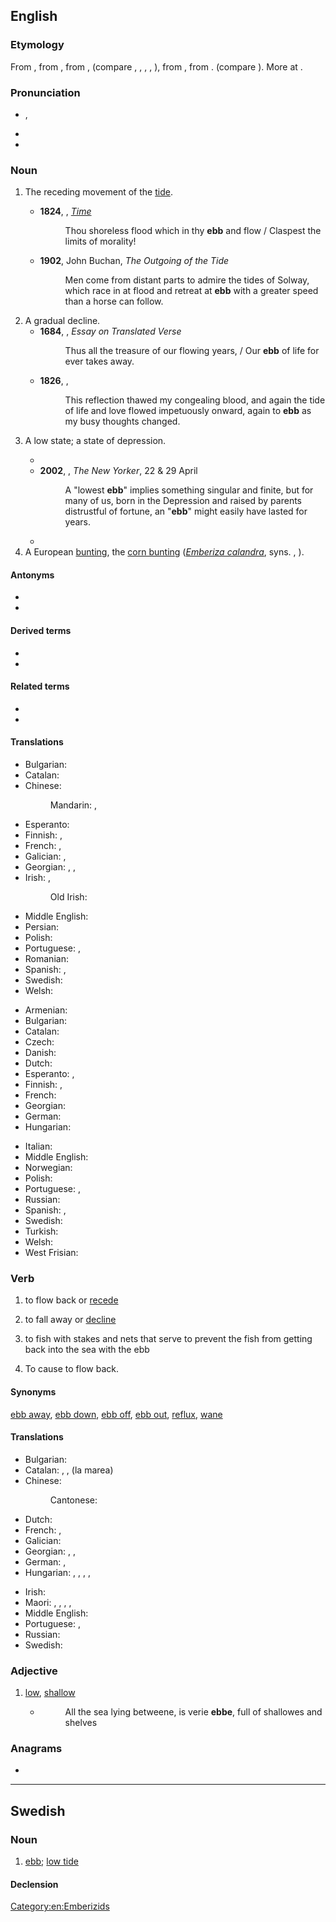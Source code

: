 {{also|-ebb}}
==English==

===Etymology===
From {{inh|en|enm|ebbe}}, from {{inh|en|ang|ebba||ebb, tide}}, from {{inh|en|gem-pro|*abjô}}, {{m|gem-pro|*abjǭ}} (compare {{cog|fy|ebbe}}, {{cog|nl|eb}}, {{cog|de|Ebbe}}, {{cog|da|ebbe}}, {{cog|non|efja||countercurrent}}), from {{der|en|gem-pro|*ab||off, away}}, from {{der|en|ine-pro|*apó}}. (compare {{cog|ang|af}}). More at {{m|en|[[of]], [[off]]}}.

===Pronunciation===
* {{enPR|ĕb}}, {{IPA|en|/ɛb/}}
* {{audio|en|en-us-ebb.ogg|Audio (US)}}
* {{rhymes|en|ɛb|s=1}}

===Noun===
{{en-noun}}

# The receding movement of the [[tide]].
#: {{ux|en|The boats will go out on the '''ebb'''.}}
#* '''1824''', {{w|Mary Shelley}}, ''[[s:Time (Shelley)|Time]]''
#*: Thou shoreless flood which in thy '''ebb''' and flow / Claspest the limits of morality!
#* '''1902''', John Buchan, ''The Outgoing of the Tide''
#*: Men come from distant parts to admire the tides of Solway, which race in at flood and retreat at '''ebb''' with a greater speed than a horse can follow.
# A gradual decline.
#* '''1684''', {{w|Wentworth Dillon, 4th Earl of Roscommon}}, ''Essay on Translated Verse''
#*: Thus all the treasure of our flowing years, / Our '''ebb''' of life for ever takes away.
#* '''1826''', {{w|Mary Shelley}}, ''{{w|The Last Man (Shelley)|The Last Man}}''
#*: This reflection thawed my congealing blood, and again the tide of life and love flowed impetuously onward, again to '''ebb''' as my busy thoughts changed.
# {{lb|en|especially in the phrase 'at a low ebb'}} A low state; a state of depression.
#* {{RQ:Du Fresnoy Dryden Painting|passage=Painting was then at its lowest '''ebb'''.}}
#* '''2002''', {{w|Joyce Carol Oates}}, ''The New Yorker'', 22 &amp; 29 April
#*: A "lowest '''ebb'''" implies something singular and finite, but for many of us, born in the Depression and raised by parents distrustful of fortune, an "'''ebb'''" might easily have lasted for years.
#* {{quote-journal|en|date=2020 July 29|author=Dr Joseph Brennan|title=Railways that reach out over the waves|journal=Rail|page=51|text=The 1987 book ''British Piers'' was written at a time when Britain's seaside resorts were perhaps at their lowest '''ebb''', with a groundswell of support for rejuvenation and conservation just beginning.}}
# A European [[bunting]], the [[corn bunting]] (''[[Emberiza calandra]]'', syns. {{taxlink|Emberiza miliaria|species|ver=161003}}, {{taxlink|Milaria calandra|species|ver=161003}}).

====Antonyms====
* {{l|en|flood}}
* {{l|en|flow}}

====Derived terms====
* {{l|en|ebb and flow}}
* {{l|en|ebb tide}}

====Related terms====
* {{l|en|neap}}
* {{l|en|tide}}

====Translations====
{{trans-top|receding movement of the tide}}
* Bulgarian: {{t+|bg|отлив|m}}
* Catalan: {{t|ca|reflux|m}}
* Chinese:
*: Mandarin: {{t+|cmn|退潮|tr=tuìcháo}}, {{t+|cmn|落潮|tr=luòcháo}}
* Esperanto: {{t|eo|forfluo}}
* Finnish: {{t+|fi|luode}}, {{t+|fi|laskuvesi}}
* French: {{t+|fr|reflux|m}}, {{t+|fr|jusant|m}}
* Galician: {{t|gl|devalo|m}}, {{t|gl|refluxo|m}}
* Georgian: {{t|ka|მიქცევა}}, {{t|ka|მიქცევის დინება}}, {{t|ka|ზღვის მიქცევა}}
* Irish: {{t|ga|aife|f}}, {{t|ga|trá|m}}
*: Old Irish: {{t|sga|aithbe|f|n}}
{{trans-mid}}
* Middle English: {{t|enm|ebbe}}
* Persian: {{t+|fa|جزر|tr=jazr}}
* Polish: {{t+|pl|odpływ|m}}
* Portuguese: {{t+|pt|vazante|f}}, {{t|pt|refluxo|m}}
* Romanian: {{t+|ro|reflux|n}}
* Spanish: {{t+|es|reflujo|m}}, {{t+|es|marea|f}}
* Swedish: {{t+|sv|ebb|c}}
* Welsh: {{t|cy|trai|m}}
{{trans-bottom}}

{{trans-top|low tide}}
* Armenian: {{t+|hy|տեղատվություն}}
* Bulgarian: {{t+|bg|отлив|m}}
* Catalan: {{t|ca|marea baixa}}
* Czech: {{t+|cs|odliv|m}}
* Danish: {{t+|da|ebbe|c}}
* Dutch: {{t+|nl|eb|n}}
* Esperanto: {{t|eo|refluo}}, {{t|eo|malfluso}}
* Finnish: {{t+|fi|laskuvesi}}, {{t+|fi|luode}}
* French: {{t+|fr|reflux|m}}
* Georgian: {{t|ka|ზღვის მიქცევა}}
* German: {{t+|de|Ebbe|f}}
* Hungarian: {{t+|hu|apály}}
{{trans-mid}}
* Italian: {{t|it|riflusso|m}}
* Middle English: {{t|enm|ebbe}}
* Norwegian: {{t+|no|fjære}}
* Polish: {{t+|pl|odpływ|m}}
* Portuguese: {{t+|pt|baixa-mar|f}}, {{t|pt|maré baixa|f}}
* Russian: {{t+|ru|отли́в|m}}
* Spanish: {{t|es|marea baja|f}}, {{t+|es|bajamar|f}}
* Swedish: {{t+|sv|ebb|c}}
* Turkish: {{t+|tr|cezir}}
* Welsh: {{t|cy|trai|m}}
* West Frisian: {{t|fy|ebba|c}}
{{trans-bottom}}

===Verb===
{{en-verb}}

# {{lb|en|intransitive}} to flow back or [[recede]]
#: {{ux|en|The tides '''ebbed''' at noon.}}
# {{lb|en|intransitive}} to fall away or [[decline]]
#: {{ux|en|The dying man's strength '''ebbed''' away.}}
# {{lb|en|intransitive}} to fish with stakes and nets that serve to prevent the fish from getting back into the sea with the ebb
# {{lb|en|transitive}} To cause to flow back.

====Synonyms====
[[ebb away]], [[ebb down]], [[ebb off]], [[ebb out]], [[reflux]], [[wane]]

====Translations====
{{trans-top|to fall away or decline}}
* Bulgarian: {{t+|bg|спадам}}
* Catalan: {{t+|ca|baixar}}, {{t+|ca|retirar-se}}, {{t+|ca|refluir}} (la marea)
* Chinese:
*: Cantonese: {{t|yue|減退|tr=gaam2 teoi3}}
* Dutch: {{t+|nl|wegebben}}
* French: {{t+|fr|refluer}}, {{t+|fr|décliner}}
* Galician: {{t|gl|vazar}}
* Georgian: {{t|ka|დაკნინება}}, {{t|ka|დაქვეითება}}, {{t|ka|რეგრესი}}
* German: {{t+|de|ebben}}, {{t+|de|abebben}}
* Hungarian: {{t+|hu|apad}}, {{t+|hu|hanyatlik}}, {{t+|hu|fogy}}, {{t+|hu|fogyatkozik}}, {{t+|hu|gyengül}}
{{trans-mid}}
* Irish: {{t|ga|tráigh}}
* Maori: {{t|mi|heke}} {{qualifier|of the tide}}, {{t|mi|tāwhati}}, {{t|mi|keketu}} {{qualifier|of the tide}}, {{t|mi|timu}} {{qualifier|of the tide}}, {{t|mi|tiremi}} {{qualifier|of the tide}}
* Middle English: {{t|enm|ebben}}
* Portuguese: {{t+|pt|vazar}}, {{t+|pt|refluir}}
* Russian: {{t+|ru|ослабевать}}
* Swedish: {{t+|sv|ebba}}
{{trans-bottom}}

===Adjective===
{{en-adj|er}}

# [[low]], [[shallow]]
#* {{RQ:Pliny Holland Historie of the World}}
#*: All the sea lying betweene, is verie '''ebbe''', full of shallowes and shelves

===Anagrams===
* {{anagrams|en|a=bbe|BBE}}

[[Category:en:Emberizids]]

----

==Swedish==

===Noun===
{{sv-noun|c}}

# [[ebb]]; [[low tide]]
#: {{ant|sv|flod|högvatten}}
#: {{syn|sv|lågvatten}}

====Declension====
{{sv-noun-unc-irreg-c|2=ebben}}